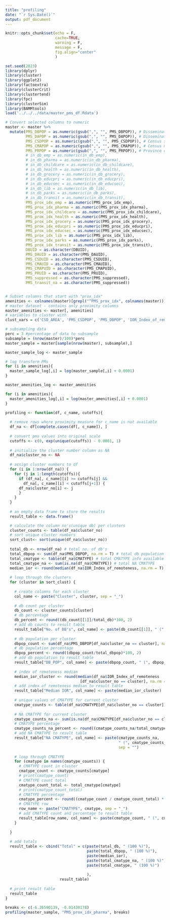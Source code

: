 ```yaml
---
title: "profiling"
date: "`r Sys.Date()`"
output: pdf_document
---
```


```r
knitr::opts_chunk$set(echo = F, 
                      cache=TRUE, 
                      warning = F,
                      message = F,
                      fig.align="center" 
                      )
```


```r
set.seed(2023)
library(dplyr)
library(cluster)
library(ggplot2)
library(factoextra)
library(clusterCrit)
library(clustertend)
library(fpc)
library(clusterSim)
library(BAMMtools)
load('../../../data/master_pms_df.Rdata')

# Convert selected columns to numeric
master <- master %>%
  mutate(PMS_DBPOP = as.numeric(gsub(",", "", PMS_DBPOP)), # Dissemination block population
         PMS_DAPOP = as.numeric(gsub(",", "", PMS_DAPOP)), # Dissemination area population
         PMS_CSDPOP = as.numeric(gsub(",", "", PMS_CSDPOP)), # Census subdivision population
         PMS_CMAPOP = as.numeric(gsub(",", "", PMS_CMAPOP)), # Census metropolitan area population
         PMS_PRPOP = as.numeric(gsub(",", "", PMS_PRPOP)), # Province or territory population
         # in_db_emp = as.numeric(in_db_emp),
         # in_db_pharma = as.numeric(in_db_pharma),
         # in_db_childcare = as.numeric(in_db_childcare),
         # in_db_health = as.numeric(in_db_health),
         # in_db_grocery = as.numeric(in_db_grocery),
         # in_db_educpri = as.numeric(in_db_educpri),
         # in_db_educsec = as.numeric(in_db_educsec),
         # in_db_lib = as.numeric(in_db_lib),
         # in_db_parks = as.numeric(in_db_parks),
         # in_db_transit = as.numeric(in_db_transit),
         PMS_prox_idx_emp = as.numeric(PMS_prox_idx_emp),
         PMS_prox_idx_pharma = as.numeric(PMS_prox_idx_pharma),
         PMS_prox_idx_childcare = as.numeric(PMS_prox_idx_childcare),
         PMS_prox_idx_health = as.numeric(PMS_prox_idx_health),
         PMS_prox_idx_grocery = as.numeric(PMS_prox_idx_grocery),
         PMS_prox_idx_educpri = as.numeric(PMS_prox_idx_educpri),
         PMS_prox_idx_educsec = as.numeric(PMS_prox_idx_educsec),
         PMS_prox_idx_lib = as.numeric(PMS_prox_idx_lib),
         PMS_prox_idx_parks = as.numeric(PMS_prox_idx_parks),
         PMS_prox_idx_transit = as.numeric(PMS_prox_idx_transit),
         DBUID = as.character(DBUID),
         PMS_DAUID = as.character(PMS_DAUID),
         PMS_CSDUID = as.character(PMS_CSDUID),
         PMS_CMAUID = as.character(PMS_CMAUID),
         PMS_CMAPUID = as.character(PMS_CMAPUID),
         PMS_PRUID = as.character(PMS_PRUID),
         PMS_suppressed = as.character(PMS_suppressed),
         PMS_transit_na = as.character(PMS_suppressed))


# Subset columns that start with "prox_idx"
amenities <- colnames(master)[grepl("^PMS_prox_idx", colnames(master))]
# master dataset - contains only proximity columns
master_amenities <- master[, amenities]
# variables to cluster with
clust_vars = c('CSD_AREA', 'PMS_CSDPOP', 'PMS_DBPOP', 'IOR_Index_of_remoteness') #, 'PMS_CMATYPE')

# subsampling data 
perc = 3 #percentage of data to subsample
subsample = (nrow(master)/100)*perc 
master_sample = master[sample(nrow(master), subsample),]

master_sample_log <- master_sample

# log transform PMs
for (i in amenities){
  master_sample_log[,i] = log(master_sample[,i] + 0.0001)
}

master_amenities_log <- master_amenities

for (i in amenities){
  master_amenities_log[,i] = log(master_amenities[,i] + 0.0001)
}
```


```r
profiling <- function(df, c_name, cutoffs){
  
  # remove rows where proximity measure for c_name is not available
  df_na <- df[complete.cases(df[, c_name]), ]
  
  # convert pms values into original scale 
  cutoffs <- c(0, exp(unique(cutoffs)) - 0.0001, 1)
  
  # initialize the cluster number column as NA
  df_na$cluster_no <- NA
  
  # assign cluster numbers to df
  for (i in 1:nrow(df_na)) {
    for (j in 1:length(cutoffs)){
      if (df_na[, c_name][i] >= cutoffs[j] && 
        df_na[, c_name][i] < cutoffs[j+1]) {
      df_na$cluster_no[i] <- j
      } 
    }
  }
  
  # an empty data frame to store the results
  result_table <- data.frame()

  # calculate the column no's(unique db) per clusters
  cluster_counts <- table(df_na$cluster_no)
  # sort unique cluster numbers
  sort_clust<- sort(unique(df_na$cluster_no))
  
  total_db <- nrow(df_na) # total no. of db's
  total_dbpop <- sum(df_na$PMS_DBPOP, na.rm = T) # total db population
  total_cmatype <- table(df_na$CMATYPE) # total CMATYPE info available
  total_cmatype_na <- sum(is.na(df_na$CMATYPE)) # total NA CMATYPE
  median_ior <- round(median(df_na$IOR_Index_of_remoteness, na.rm = T), 3) # overall ior median 
  
  # loop through the clusters
  for (cluster in sort_clust) {
    
    # create columns for each cluster
    col_name <- paste("Cluster", cluster, sep = "_")
    
    # db count per cluster
    db_count <- cluster_counts[cluster]
    # db percentage
    db_percent <- round((db_count[[1]]/total_db)*100, 2)
    # add db counts to result table
    result_table["No. of DB's", col_name] <- paste(db_count[[1]], " (", db_percent, " %)", sep = "")
    
    # db population per cluster
    dbpop_count <- sum(df_na$PMS_DBPOP[df_na$cluster_no == cluster], na.rm = T)
    # db population percentage
    dbpop_percent <- round((dbpop_count/total_dbpop)*100, 2)
    # add db population to result table
    result_table["DB_POP", col_name] <- paste(dbpop_count, " (", dbpop_percent, " %)", sep = "")
    
    # index of remoteness median
    median_ior_cluster <- round(median(df_na$IOR_Index_of_remoteness
                                 [df_na$cluster_no == cluster], na.rm = T),3)
    # add index of remoteness median to result table
    result_table["Median IOR", col_name] <- paste(median_ior_cluster)
    
    # unique values of CMATYPE for current cluster
    cmatype_counts <- table(df_na$CMATYPE[df_na$cluster_no == cluster])
    
    # NA CMATYPE for current cluster
    cmatype_counts_na <- sum(is.na(df_na$CMATYPE[df_na$cluster_no == cluster]))
    # CMATYPE percentage
    cmatype_counts_na_percent <- round((cmatype_counts_na/total_cmatype_na)*100,2)
    # add NA CMATYPE to result table
    result_table["NA CMATYPE", col_name] <- paste(cmatype_counts_na, 
                                                  " (", cmatype_counts_na_percent, " %)", 
                                                  sep = "")
    
    # loop through CMATYPE
    for (cmatype in names(cmatype_counts)) {
      # CMATYPE count in cluster
      cmatype_count <- cmatype_counts[cmatype]
      # print(cmatype_count)
      # CMATYPE count total
      cmatype_count_total <- total_cmatype[cmatype]
      # print(cmatype_count_total)
      # CMATYPE percentage
      cmatype_percent <- round((cmatype_count / cmatype_count_total) * 100, 2)
      # CMATYPE row
      row_name <- paste("CMATYPE", cmatype, sep = "_")
      # add CMATYPE count and percentage to result table
      result_table[row_name, col_name] <- paste(cmatype_count, " (", cmatype_percent, " %)", sep = "")
    }
    
  }
  
  # add totals
  result_table <- cbind("Total" = c(paste(total_db, " (100 %)"),
                                    paste(total_dbpop, " (100 %)"),
                                    paste(median_ior),
                                    paste(total_cmatype_na, " (100 %)"),
                                    paste(total_cmatype, " (100 %)")
                                    
                                    ),
                        result_table)
  
  # print result table
  result_table
}
```


```r
breaks <- c(-6.26590139, -0.01430178)
profiling(master_sample, "PMS_prox_idx_pharma", breaks)
```

